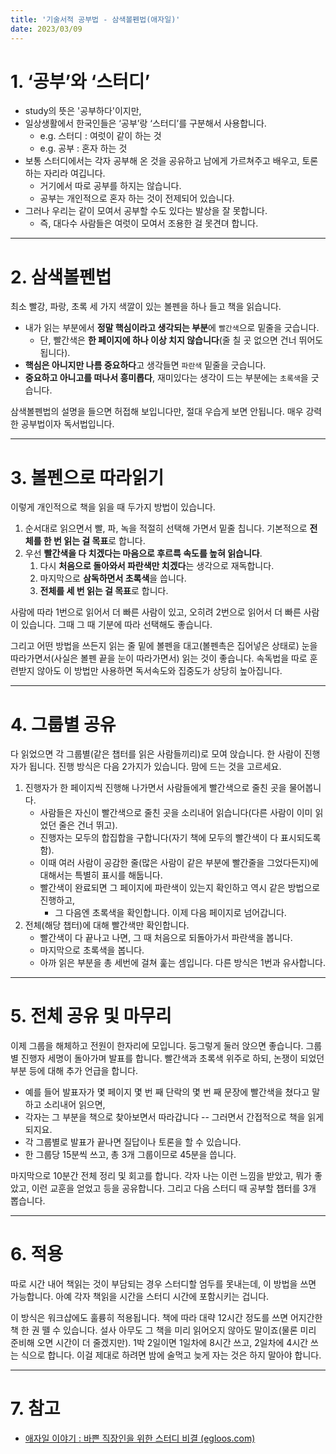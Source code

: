 ```yaml
---
title: '기술서적 공부법 - 삼색볼펜법(애자일)'
date: 2023/03/09
---
```


# 1. ‘공부’와 ‘스터디’

- study의 뜻은 '공부하다'이지만,
- 일상생활에서 한국인들은 ‘공부’랑 ‘스터디’를 구분해서 사용합니다.
  - e.g. 스터디 : 여럿이 같이 하는 것
  - e.g. 공부 : 혼자 하는 것
- 보통 스터디에서는 각자 공부해 온 것을 공유하고 남에게 가르쳐주고 배우고, 토론하는 자리라 여깁니다.
  - 거기에서 따로 공부를 하지는 않습니다.
  - 공부는 개인적으로 혼자 하는 것이 전제되어 있습니다.
- 그러나 우리는 같이 모여서 공부할 수도 있다는 발상을 잘 못합니다.
  - 즉, 대다수 사람들은 여럿이 모여서 조용한 걸 못견뎌 합니다.

---

# 2. 삼색볼펜법

최소 빨강, 파랑, 초록 세 가지 색깔이 있는 볼펜을 하나 들고 책을 읽습니다.

- 내가 읽는 부분에서 **정말 핵심이라고 생각되는 부분**에 `빨간색`으로 밑줄을 긋습니다.
  - 단, 빨간색은 **한 페이지에 하나 이상 치지 않습니다**(줄 칠 곳 없으면 건너 뛰어도 됩니다).
- **핵심은 아니지만 나름 중요하다**고 생각들면 `파란색` 밑줄을 긋습니다.
- **중요하고 아니고를 떠나서 흥미롭다**, 재미있다는 생각이 드는 부분에는 `초록색`을 긋습니다.

삼색볼펜법의 설명을 들으면 허접해 보입니다만, 절대 우습게 보면 안됩니다. 매우 강력한 공부법이자 독서법입니다.

---

# 3. 볼펜으로 따라읽기

이렇게 개인적으로 책을 읽을 때 두가지 방법이 있습니다.

1. 순서대로 읽으면서 빨, 파, 녹을 적절히 선택해 가면서 밑줄 칩니다. 기본적으로 **전체를 한 번 읽는 걸 목표**로 합니다.
2. 우선 **빨간색을 다 치겠다는 마음으로 후르륵 속도를 높혀 읽습니다**.
   1. 다시 **처음으로 돌아와서 파란색만 치겠다**는 생각으로 재독합니다.
   2. 마지막으로 **삼독하면서 초록색**을 씁니다.
   3. **전체를 세 번 읽는 걸 목표**로 합니다.

사람에 따라 1번으로 읽어서 더 빠른 사람이 있고, 오히려 2번으로 읽어서 더 빠른 사람이 있습니다.
그때 그 때 기분에 따라 선택해도 좋습니다.

그리고 어떤 방법을 쓰든지 읽는 줄 밑에 볼펜을 대고(볼펜촉은 집어넣은 상태로)
눈을 따라가면서(사실은 볼펜 끝을 눈이 따라가면서) 읽는 것이 좋습니다.
속독법을 따로 훈련받지 않아도 이 방법만 사용하면 독서속도와 집중도가 상당히 높아집니다.

---

# 4. 그룹별 공유

다 읽었으면 각 그룹별(같은 챕터를 읽은 사람들끼리)로 모여 앉습니다. 한 사람이 진행자가 됩니다.
진행 방식은 다음 2가지가 있습니다. 맘에 드는 것을 고르세요.

1. 진행자가 한 페이지씩 진행해 나가면서 사람들에게 빨간색으로 줄친 곳을 물어봅니다.
   - 사람들은 자신이 빨간색으로 줄친 곳을 소리내어 읽습니다(다른 사람이 이미 읽었던 줄은 건너 뛰고).
   - 진행자는 모두의 합집합을 구합니다(자기 책에 모두의 빨간색이 다 표시되도록 함).
   - 이때 여러 사람이 공감한 줄(많은 사람이 같은 부분에 빨간줄을 그었다든지)에 대해서는 특별히 표시를 해둡니다.
   - 빨간색이 완료되면 그 페이지에 파란색이 있는지 확인하고 역시 같은 방법으로 진행하고,
     - 그 다음엔 초록색을 확인합니다. 이제 다음 페이지로 넘어갑니다.
2. 전체(해당 챕터)에 대해 빨간색만 확인합니다.
   - 빨간색이 다 끝나고 나면, 그 때 처음으로 되돌아가서 파란색을 봅니다.
   - 마지막으로 초록색을 봅니다.
   - 아까 읽은 부분을 총 세번에 걸쳐 훑는 셈입니다. 다른 방식은 1번과 유사합니다.

---

# 5. 전체 공유 및 마무리

이제 그룹을 해체하고 전원이 한자리에 모입니다. 둥그렇게 둘러 앉으면 좋습니다.
그룹별 진행자 세명이 돌아가며 발표를 합니다.
빨간색과 초록색 위주로 하되, 논쟁이 되었던 부분 등에 대해 추가 언급을 합니다.

- 예를 들어 발표자가 몇 페이지 몇 번 째 단락의 몇 번 째 문장에 빨간색을 쳤다고 말하고 소리내어 읽으면,
- 각자는 그 부분을 책으로 찾아보면서 따라갑니다 -- 그러면서 간접적으로 책을 읽게 되지요.
- 각 그룹별로 발표가 끝나면 질답이나 토론을 할 수 있습니다.
- 한 그룹당 15분씩 쓰고, 총 3개 그룹이므로 45분을 씁니다.

마지막으로 10분간 전체 정리 및 회고를 합니다.
각자 나는 이런 느낌을 받았고, 뭐가 좋았고, 이런 교훈을 얻었고 등을 공유합니다.
그리고 다음 스터디 때 공부할 챕터를 3개 뽑습니다.

---

# 6. 적용

따로 시간 내어 책읽는 것이 부담되는 경우 스터디할 엄두를 못내는데, 이 방법을 쓰면 가능합니다.
아예 각자 책읽을 시간을 스터디 시간에 포함시키는 겁니다.

이 방식은 워크샵에도 훌륭히 적용됩니다. 책에 따라 대략 12시간 정도를 쓰면 어지간한 책 한 권 뗄 수 있습니다.
설사 아무도 그 책을 미리 읽어오지 않아도 말이죠(물론 미리 준비해 오면 시간이 더 줄겠지만).
1박 2일이면 1일차에 8시간 쓰고, 2일차에 4시간 쓰는 식으로 합니다.
이걸 제대로 하려면 밤에 술먹고 늦게 자는 것은 하지 말아야 합니다.

---

# 7. 참고

- [애자일 이야기 : 바쁜 직장인을 위한 스터디 비결 (egloos.com)](http://agile.egloos.com/3684946)
